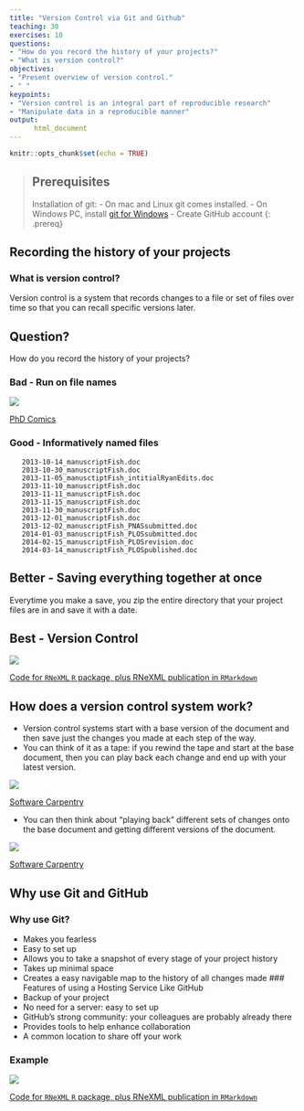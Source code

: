 ```yaml
---
title: "Version Control via Git and Github"
teaching: 30
exercises: 10
questions:
- "How do you record the history of your projects?"
- "What is version control?"
objectives:
- "Present overview of version control."
- " "
keypoints:
- "Version control is an integral part of reproducible research"
- "Manipulate data in a reproducible manner"
output:  
      html_document
---
```


```r
knitr::opts_chunk$set(echo = TRUE)
```

> ## Prerequisites
> Installation of git:
> - On mac and Linux git comes installed.
> - On Windows PC, install [git for Windows](https://git-for-windows.github.io/)
> - Create GitHub account
{: .prereq}

## Recording the history of your projects
### What is version control?
Version control is a system that records changes to a file or set of files over time so that you can recall specific versions later.

## Question?
How do you record the history of your projects?

### Bad - Run on file names
![](../fig/phd101212s.png)

[PhD Comics](http://www.phdcomics.com)

### Good - Informatively named files
```
   2013-10-14_manuscriptFish.doc
   2013-10-30_manuscriptFish.doc
   2013-11-05_manusctiptFish_intitialRyanEdits.doc
   2013-11-10_manuscriptFish.doc
   2013-11-11_manuscriptFish.doc
   2013-11-15_manuscriptFish.doc
   2013-11-30_manuscriptFish.doc
   2013-12-01_manuscriptFish.doc
   2013-12-02_manuscriptFish_PNASsubmitted.doc
   2014-01-03_manuscriptFish_PLOSsubmitted.doc
   2014-02-15_manuscriptFish_PLOSrevision.doc
   2014-03-14_manuscriptFish_PLOSpublished.doc
```

## Better - Saving everything together at once

Everytime you make a save, you zip the entire directory that your project files are in and save it with a date.

## Best - Version Control

![](../fig/motivation-01.png)

[Code for `RNeXML` `R` package, plus RNeXML publication in `RMarkdown`](https://github.com/ropensci/RNeXML)

## How does a version control system work?
- Version control systems start with a base version of the document and then save just the changes you made at each step of the way.
- You can think of it as a tape: if you rewind the tape and start at the base document, then you can play back each change and end up with your latest version.

![](../fig/play-changes.png)

[Software Carpentry](https://software-carpentry.org/)

- You can then think about "playing back" different sets of changes onto the base document and getting different versions of the document.

![](../fig/merge.png)

[Software Carpentry](https://software-carpentry.org/)

## Why use Git and GitHub
### Why use Git?
- Makes you fearless
- Easy to set up
- Allows you to take a snapshot of every stage of your project history
- Takes up minimal space
- Creates a easy navigable map to the history of all changes made
### Features of using a Hosting Service Like GitHub
- Backup of your project
- No need for a server: easy to set up
- GitHub's strong community: your colleagues are probably already there
- Provides tools to help enhance collaboration
- A common location to share off your work

### Example
![](../fig/motivation-01.png)

[Code for `RNeXML` `R` package, plus RNeXML publication in `RMarkdown`](https://github.com/ropensci/RNeXML)

